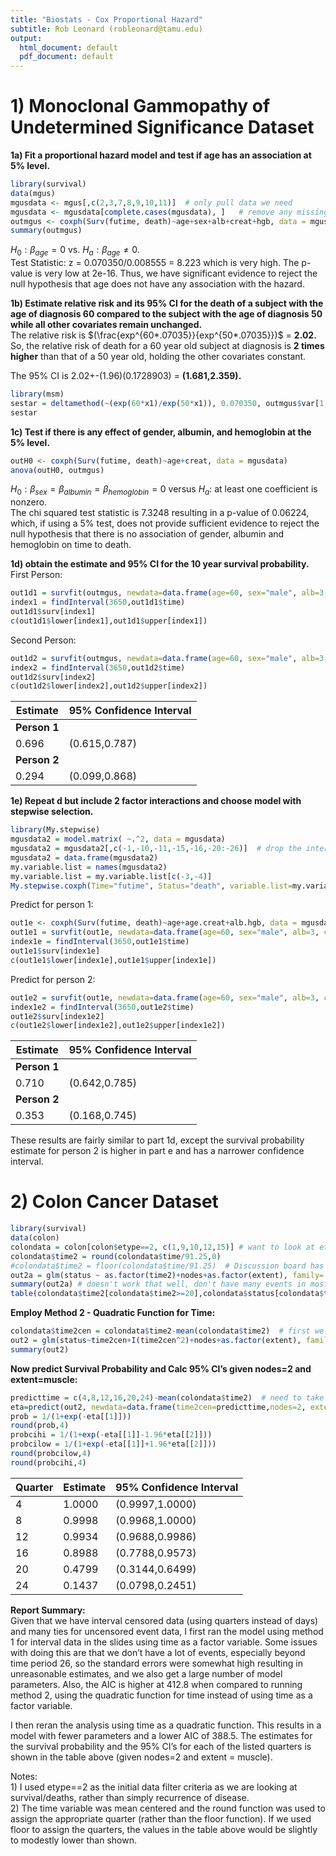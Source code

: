 ---
title: "Biostats - Cox Proportional Hazard"
subtitle: Rob Leonard (robleonard@tamu.edu)
output:
  html_document: default
  pdf_document: default
---
# 1) Monoclonal Gammopathy of Undetermined Significance Dataset
**1a) Fit a proportional hazard model and test if age has an association at 5% level.**  
```{r}
library(survival)
data(mgus)
mgusdata <- mgus[,c(2,3,7,8,9,10,11)]  # only pull data we need
mgusdata <- mgusdata[complete.cases(mgusdata), ]   # remove any missing data
outmgus <- coxph(Surv(futime, death)~age+sex+alb+creat+hgb, data = mgusdata)
summary(outmgus)  
```
$H_0: \beta_{age}=0$ vs. $H_a: \beta_{age}\ne0$.  
Test Statistic: z = 0.070350/0.008555 = 8.223 which is very high.  The p-value is very low at 2e-16.
Thus, we have significant evidence to reject the null hypothesis that age does not have any association with the hazard.    

**1b) Estimate relative risk and its 95% CI for the death of a subject with the age of diagnosis 60 compared to the subject with the age of diagnosis 50 while all other covariates remain unchanged. **  
The relative risk is $(\frac{exp^{60*.07035}}{exp^{50*.07035}})$ = **2.02.**  
So, the relative risk of death for a 60 year old subject at diagnosis is **2 times higher** than that of a 50 year old, holding the other covariates constant.  

The 95% CI is 2.02+-(1.96)(0.1728903) = **(1.681,2.359).**
```{r}
library(msm)
sestar = deltamethod(~(exp(60*x1)/exp(50*x1)), 0.070350, outmgus$var[1,1])
sestar
```



**1c) Test if there is any effect of gender, albumin, and hemoglobin at the 5% level.**  
```{r}
outH0 <- coxph(Surv(futime, death)~age+creat, data = mgusdata)
anova(outH0, outmgus)  
```
$H_0: \beta_{sex} = \beta_{albumin} = \beta_{hemoglobin}= 0$ versus $H_a:$ at least one coefficient is nonzero.  
The chi squared test statistic is 7.3248 resulting in a p-value of 0.06224, which, if using a 5% test, does not provide sufficient evidence to reject the null hypothesis that there is no association of gender, albumin and hemoglobin on time to death.  

**1d) obtain the estimate and 95% CI for the 10 year survival probability.**   
First Person:  
```{r}
out1d1 = survfit(outmgus, newdata=data.frame(age=60, sex="male", alb=3, creat=1, hgb=13.5 ))
index1 = findInterval(3650,out1d1$time)
out1d1$surv[index1]
c(out1d1$lower[index1],out1d1$upper[index1]) 
```
Second Person:  
```{r}
out1d2 = survfit(outmgus, newdata=data.frame(age=60, sex="male", alb=3, creat=4, hgb=13.5 ))
index2 = findInterval(3650,out1d2$time)
out1d2$surv[index2]
c(out1d2$lower[index2],out1d2$upper[index2])  
```
| Estimate  | 95% Confidence Interval  |   
|---|---|
| **Person 1**  |   |      
|  0.696  | (0.615,0.787) | 
| **Person 2**  |   | 
|  0.294  | (0.099,0.868) |  

**1e) Repeat d but include 2 factor interactions and choose model with stepwise selection.**  
```{r}
library(My.stepwise)
mgusdata2 = model.matrix( ~.^2, data = mgusdata)
mgusdata2 = mgusdata2[,c(-1,-10,-11,-15,-16,-20:-26)]  # drop the intercept and interactions with death and time
mgusdata2 = data.frame(mgusdata2)
my.variable.list = names(mgusdata2)
my.variable.list = my.variable.list[c(-3,-4)]
My.stepwise.coxph(Time="futime", Status="death", variable.list=my.variable.list, data=mgusdata2)  
```
Predict for person 1:  
```{r}
out1e <- coxph(Surv(futime, death)~age+age.creat+alb.hgb, data = mgusdata2)
out1e1 = survfit(out1e, newdata=data.frame(age=60, sex="male", alb=3, creat=1, hgb=13.5, age.creat=60,alb.hgb=40.5  ))
index1e = findInterval(3650,out1e1$time)
out1e1$surv[index1e]
c(out1e1$lower[index1e],out1e1$upper[index1e]) 
```
Predict for person 2:    
```{r}
out1e2 = survfit(out1e, newdata=data.frame(age=60, sex="male", alb=3, creat=4, hgb=13.5, age.creat=240,alb.hgb=40.5  ))
index1e2 = findInterval(3650,out1e2$time)
out1e2$surv[index1e2]
c(out1e2$lower[index1e2],out1e2$upper[index1e2])
```
| Estimate  | 95% Confidence Interval  |   
|---|---|
| **Person 1**  |   |      
|  0.710  | (0.642,0.785) | 
| **Person 2**  |   | 
|  0.353  | (0.168,0.745) |    
These results are fairly similar to part 1d, except the survival probability estimate for person 2 is higher in part e and has a narrower confidence interval.  

  
# 2) Colon Cancer Dataset
```{r}
library(survival)
data(colon)
colondata = colon[colon$etype==2, c(1,9,10,12,15)] # want to look at etype =2 deaths now (not recurrence of disease)
colondata$time2 = round(colondata$time/91.25,0)
#colondata$time2 = floor(colondata$time/91.25)  # Discussion board has floor or round as valid options for calculating which quarter
out2a = glm(status ~ as.factor(time2)+nodes+as.factor(extent), family='binomial', data=colondata)
summary(out2a) # doesn't work that well, don't have many events in most time periods in quarter 26 on, highish standard errors, higher AIC
table(colondata$time2[colondata$time2>=20],colondata$status[colondata$time2>=20])
```
  
**Employ Method 2 - Quadratic Function for Time:**    
```{r}
colondata$time2cen = colondata$time2-mean(colondata$time2)  # first we need to mean center
out2 = glm(status~time2cen+I(time2cen^2)+nodes+as.factor(extent), family=binomial, data=colondata)  # quadratic model
summary(out2)
```
  
**Now predict Survival Probability and Calc 95% CI's given nodes=2 and extent=muscle:  **  
```{r}
predicttime = c(4,8,12,16,20,24)-mean(colondata$time2)  # need to take into account mean centering for predict time periods too
eta=predict(out2, newdata=data.frame(time2cen=predicttime,nodes=2, extent=2), se.fit=TRUE)
prob = 1/(1+exp(-eta[[1]]))
round(prob,4)
probcihi = 1/(1+exp(-eta[[1]]-1.96*eta[[2]]))
probcilow = 1/(1+exp(-eta[[1]]+1.96*eta[[2]]))
round(probcilow,4)
round(probcihi,4)
```
    
| Quarter  | Estimate  | 95% Confidence Interval  |   
|---|---|---|
| 4 | 1.0000  | (0.9997,1.0000) |      
| 8 | 0.9998  | (0.9968,1.0000) |
| 12 | 0.9934  | (0.9688,0.9986) |
| 16 | 0.8988  | (0.7788,0.9573) |
| 20 | 0.4799  | (0.3144,0.6499) |
| 24 | 0.1437  | (0.0798,0.2451) |  
  
**Report Summary:**  
Given that we have interval censored data (using quarters instead of days) and many ties for uncensored event data, I first ran the model using method 1 for interval data in the slides using time as a factor variable.  Some issues with doing this are that we don't have a lot of events, especially beyond time period 26, so the standard errors were somewhat high resulting in unreasonable estimates, and we also get a large number of model parameters.  Also, the AIC is higher at 412.8 when compared to running method 2, using the quadratic function for time instead of using time as a factor variable.  
  
I then reran the analysis using time as a quadratic function.  This results in a model with fewer parameters and a lower AIC of 388.5.  The estimates for the survival probability and the 95% CI's for each of the listed quarters is shown in the table above (given nodes=2 and extent = muscle).  

Notes:   
1) I used etype==2 as the initial data filter criteria as we are looking at survival/deaths, rather than simply recurrence of disease.  
2) The time variable was mean centered and the round function was used to assign the appropriate quarter (rather than the floor function). If we used floor to assign the quarters, the values in the table above would be slightly to modestly lower than shown.  